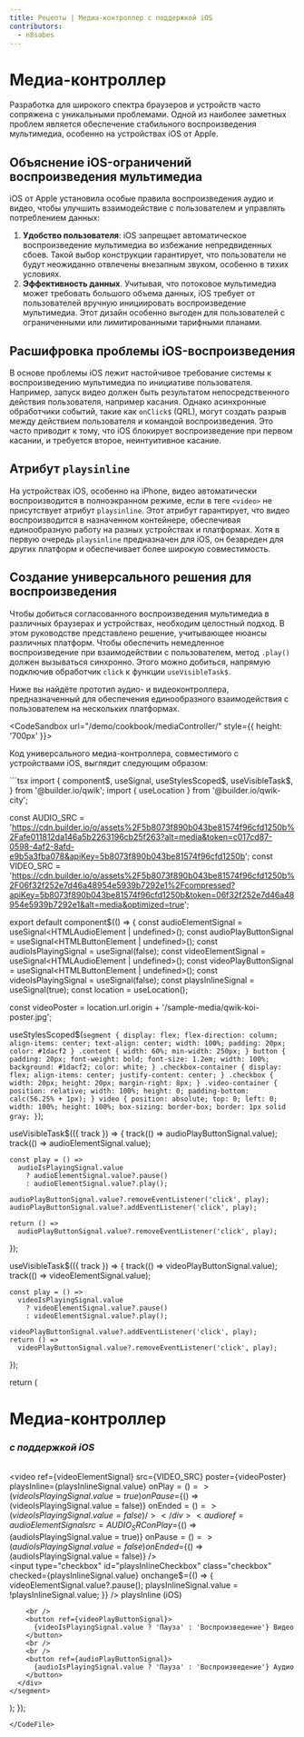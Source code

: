 ```yaml
---
title: Рецепты | Медиа-контроллер с поддержкой iOS
contributors:
  - n8sabes
---
```



# Медиа-контроллер

Разработка для широкого спектра браузеров и устройств часто сопряжена с уникальными проблемами. Одной из наиболее заметных проблем является обеспечение стабильного воспроизведения мультимедиа, особенно на устройствах iOS от Apple.

## Объяснение iOS-ограничений воспроизведения мультимедиа

iOS от Apple установила особые правила воспроизведения аудио и видео, чтобы улучшить взаимодействие с пользователем и управлять потреблением данных:

1. **Удобство пользователя**: iOS запрещает автоматическое воспроизведение мультимедиа во избежание непредвиденных сбоев. Такой выбор конструкции гарантирует, что пользователи не будут неожиданно отвлечены внезапным звуком, особенно в тихих условиях.
2. **Эффективность данных**. Учитывая, что потоковое мультимедиа может требовать большого объема данных, iOS требует от пользователей вручную инициировать воспроизведение мультимедиа. Этот дизайн особенно выгоден для пользователей с ограниченными или лимитированными тарифными планами.

## Расшифровка проблемы iOS-воспроизведения

В основе проблемы iOS лежит настойчивое требование системы к воспроизведению мультимедиа по инициативе пользователя. Например, запуск видео должен быть результатом непосредственного действия пользователя, например касания. Однако асинхронные обработчики событий, такие как `onClick$` (QRL), могут создать разрыв между действием пользователя и командой воспроизведения. Это часто приводит к тому, что iOS блокирует воспроизведение при первом касании, и требуется второе, неинтуитивное касание.

## Атрибут `playsinline`

На устройствах iOS, особенно на iPhone, видео автоматически воспроизводится в полноэкранном режиме, если в теге `<video>` не присутствует атрибут `playsinline`. Этот атрибут гарантирует, что видео воспроизводится в назначенном контейнере, обеспечивая единообразную работу на разных устройствах и платформах. Хотя в первую очередь `playsinline` предназначен для iOS, он безвреден для других платформ и обеспечивает более широкую совместимость.

## Создание универсального решения для воспроизведения

Чтобы добиться согласованного воспроизведения мультимедиа в различных браузерах и устройствах, необходим целостный подход. В этом руководстве представлено решение, учитывающее нюансы различных платформ. Чтобы обеспечить немедленное воспроизведение при взаимодействии с пользователем, метод `.play()` должен вызываться синхронно. Этого можно добиться, напрямую подключив обработчик `click` к функции `useVisibleTask$`.

Ниже вы найдёте прототип аудио- и видеоконтроллера, предназначенный для обеспечения единообразного взаимодействия с пользователем на нескольких платформах.

<CodeSandbox url="/demo/cookbook/mediaController/" style={{ height: '700px' }}>
</CodeSandbox>

Код универсального медиа-контроллера, совместимого с устройствами iOS, выглядит следующим образом:

<CodeFile src="/src/routes/demo/cookbook/mediaController/index.tsx">
```tsx
import {
  component$,
  useSignal,
  useStylesScoped$,
  useVisibleTask$,
} from '@builder.io/qwik';
import { useLocation } from '@builder.io/qwik-city';

const AUDIO_SRC =
  'https://cdn.builder.io/o/assets%2F5b8073f890b043be81574f96cfd1250b%2Fafe011812da146a5b2263196cb25f263?alt=media&token=c017cd87-0598-4af2-8afd-e9b5a3fba078&apiKey=5b8073f890b043be81574f96cfd1250b';
const VIDEO_SRC =
  'https://cdn.builder.io/o/assets%2F5b8073f890b043be81574f96cfd1250b%2F06f32f252e7d46a48954e5939b7292e1%2Fcompressed?apiKey=5b8073f890b043be81574f96cfd1250b&token=06f32f252e7d46a48954e5939b7292e1&alt=media&optimized=true';

export default component$(() => {
  const audioElementSignal = useSignal<HTMLAudioElement | undefined>();
  const audioPlayButtonSignal = useSignal<HTMLButtonElement | undefined>();
  const audioIsPlayingSignal = useSignal(false);
  const videoElementSignal = useSignal<HTMLAudioElement | undefined>();
  const videoPlayButtonSignal = useSignal<HTMLButtonElement | undefined>();
  const videoIsPlayingSignal = useSignal(false);
  const playsInlineSignal = useSignal(true);
  const location = useLocation();

  const videoPoster =
    location.url.origin + '/sample-media/qwik-koi-poster.jpg';

  useStylesScoped$(`
        segment {
          display: flex;
          flex-direction: column;
          align-items: center;
          text-align: center;
          width: 100%;
          padding: 20px;
          color: #1dacf2
        }
        .content {
          width: 60%;
          min-width: 250px;
        }
        button {
          padding: 20px;
          font-weight: bold;
          font-size: 1.2em;
          width: 100%;
          background: #1dacf2;
          color: white;
        }
        .checkbox-container {
          display: flex;
          align-items: center;
          justify-content: center;
        }
        .checkbox {
          width: 20px;
          height: 20px;
          margin-right: 8px;
        }
        .video-container {
          position: relative;
          width: 100%;
          height: 0;
          padding-bottom: calc(56.25% + 1px);
        }
        video {
          position: absolute;
          top: 0;
          left: 0;
          width: 100%;
          height: 100%;
          box-sizing: border-box;
          border: 1px solid gray;
        }
        `);

  useVisibleTask$(({ track }) => {
    track(() => audioPlayButtonSignal.value);
    track(() => audioElementSignal.value);

    const play = () =>
      audioIsPlayingSignal.value
        ? audioElementSignal.value?.pause()
        : audioElementSignal.value?.play();

    audioPlayButtonSignal.value?.removeEventListener('click', play);
    audioPlayButtonSignal.value?.addEventListener('click', play);

    return () =>
      audioPlayButtonSignal.value?.removeEventListener('click', play);
  });

  useVisibleTask$(({ track }) => {
    track(() => videoPlayButtonSignal.value);
    track(() => videoElementSignal.value);

    const play = () =>
      videoIsPlayingSignal.value
        ? videoElementSignal.value?.pause()
        : videoElementSignal.value?.play();

    videoPlayButtonSignal.value?.addEventListener('click', play);
    return () =>
      videoPlayButtonSignal.value?.removeEventListener('click', play);
  });

  return (
    <segment>
      <div class="content">
        <h1>Медиа-контроллер</h1>
        <h3>
          <i>с поддержкой iOS</i>
        </h3>
        <br />
        <div class="video-container">
          <video
            ref={videoElementSignal}
            src={VIDEO_SRC}
            poster={videoPoster}
            playsInline={playsInlineSignal.value}
            onPlay$={() => (videoIsPlayingSignal.value = true)}
            onPause$={() => (videoIsPlayingSignal.value = false)}
            onEnded$={() => (videoIsPlayingSignal.value = false)}
          />
        </div>
        <audio
          ref={audioElementSignal}
          src={AUDIO_SRC}
          onPlay$={() => (audioIsPlayingSignal.value = true)}
          onPause$={() => (audioIsPlayingSignal.value = false)}
          onEnded$={() => (audioIsPlayingSignal.value = false)}
        />
        <br />
        <div class="checkbox-container">
          <input
            type="checkbox"
            id="playsInlineCheckbox"
            class="checkbox"
            checked={playsInlineSignal.value}
            onchange$={() => {
              videoElementSignal.value?.pause();
              playsInlineSignal.value = !playsInlineSignal.value;
            }}
          />
          <label for="playsInlineCheckbox">playsInline (iOS)</label>
        </div>

        <br />
        <button ref={videoPlayButtonSignal}>
          {videoIsPlayingSignal.value ? 'Пауза' : 'Воспроизведение'} Видео
        </button>
        <br />
        <br />
        <button ref={audioPlayButtonSignal}>
          {audioIsPlayingSignal.value ? 'Пауза' : 'Воспроизведение'} Аудио
        </button>
      </div>
    </segment>
  );
});
```
</CodeFile>
